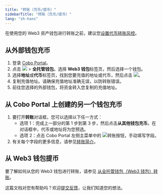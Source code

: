 ```yaml
---
title: "转账（充币/提币）"
sidebarTitle: "转账（充币/提币）"
lang: "zh-hans"
---
```


<Note>在使用您的 Web3 资产钱包进行转账之前，建议您[设置代币转账风控](/cn/portal/risk-controls/off-chain-tx-set-transfer)。</Note>

## 从外部钱包充币

1. 登录 [Cobo Portal](https://portal.cobo.com/login)。
2. 点击 <img src="/en/images/mpc-wallet/wallets-icon.svg" className="icon"></img> > **全托管钱包**。选择 **Web3 钱包**标签页，然后选择一个钱包。
3. 选择**地址**或**代币**标签页，找到您要充值的地址或代币，然后点击 <img src="/en/images/mpc-wallet/icon_deposit.svg" className="icon"></img>。
4. 复制充值地址。请确保充值地址准确无误，以防转账错误。
5. 前往您选择的外部钱包，将资金转入您复制的充值地址。

## 从 Cobo Portal 上创建的另一个钱包充币

1. 要打开**转账**对话框，您可以选择以下任一方式：
    - 选项 1：完成上一部分的第 1 步到第 3 步，然后点击**从其他钱包充币**。在对话框中，代币或地址将为您预选。
    - 选项 2：点击 Cobo Portal 左侧主菜单中的 <img src="/en/images/transfers/transfer-button.svg" className="icon" alt="转账按钮" />，手动填写字段。
2. 有关每个字段的更多信息，请参见[转账简介](/cn/portal/transfers/introduction)。

## 从 Web3 钱包提币

要了解如何从您的 Web3 钱包进行转账，请参见 [从全托管钱包（Web3 钱包）转账](/cn/portal/transfers/from-web3-wallets)。

<Tip>这篇文档对您有帮助吗？欢迎[提交反馈](https://forms.zohopublic.com/cobo/form/DocumentFeedbackForm/formperma/QvLOhxJv1_JMsJ-1dleZ8Itb_7rzN-LtgvsDdxosoVI?referrername=manuals)，让我们知道您的想法。</Tip>
